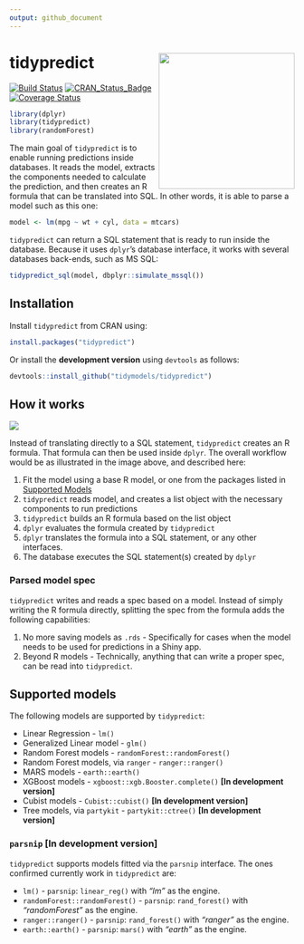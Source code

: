 ```yaml
---
output: github_document
---
```


# tidypredict <img src="man/figures/logo.png" align="right" width = "240px"/>

[![Build Status](https://travis-ci.org/tidymodels/tidypredict.svg?branch=master)](https://travis-ci.org/tidymodels/tidypredict)
[![CRAN_Status_Badge](http://www.r-pkg.org/badges/version/tidypredict)](https://cran.r-project.org/package=tidypredict)
[![Coverage Status](https://img.shields.io/codecov/c/github/tidymodels/tidypredict/master.svg)](https://codecov.io/github/tidymodels/tidypredict?branch=master)

```r
library(dplyr)
library(tidypredict)
library(randomForest)
```


The main goal of `tidypredict` is to enable running predictions inside databases. It reads the model, extracts the components needed to calculate the prediction, and then creates an R formula that can be translated into SQL. In other words, it is able to parse a model such as this one:

```r
model <- lm(mpg ~ wt + cyl, data = mtcars)
```

`tidypredict` can return a SQL statement that is ready to run inside the database.  Because it uses `dplyr`'s database interface, it works with several databases back-ends, such as MS SQL:

```r
tidypredict_sql(model, dbplyr::simulate_mssql())
```


## Installation

Install `tidypredict` from CRAN using:
```r
install.packages("tidypredict")
```

Or install the **development version** using `devtools` as follows:
```r
devtools::install_github("tidymodels/tidypredict")
```

## How it works

<img src="man/figures/howitworks.png">

Instead of translating directly to a SQL statement, `tidypredict` creates an R formula. That formula can then be used inside `dplyr`.  The overall workflow would be as illustrated in the image above, and described here:

1. Fit the model using a base R model, or one from the packages listed in [Supported Models](#supported-models)
1. `tidypredict` reads model, and creates a list object with the necessary components to run predictions
1. `tidypredict` builds an R formula based on the list object
1. `dplyr` evaluates the formula created by `tidypredict`
1. `dplyr` translates the formula into a SQL statement, or any other interfaces.
1. The database executes the SQL statement(s) created by `dplyr`

### Parsed model spec

`tidypredict` writes and reads a spec based on a model.  Instead of simply writing the R formula directly, splitting the spec from the formula adds the following capabilities:

1. No more saving models as `.rds` - Specifically for cases when the model needs to be used for predictions in a Shiny app.
1. Beyond R models - Technically, anything that can write a proper spec, can be read into `tidypredict`.

## Supported models

The following models are supported by `tidypredict`:

- Linear Regression - `lm()`
- Generalized Linear model - `glm()`
- Random Forest models - `randomForest::randomForest()`
- Random Forest models, via `ranger` - `ranger::ranger()`
- MARS models - `earth::earth()`
- XGBoost models - `xgboost::xgb.Booster.complete()` **[In development version]**
- Cubist models - `Cubist::cubist()` **[In development version]**
- Tree models, via `partykit` - `partykit::ctree()` **[In development version]**

### `parsnip` **[In development version]** 

`tidypredict` supports models fitted via the `parsnip` interface. The ones confirmed currently work in `tidypredict` are:

- `lm()` - `parsnip`: `linear_reg()` with *"lm"* as the engine.
- `randomForest::randomForest()` - `parsnip`: `rand_forest()` with *"randomForest"* as the engine.
- `ranger::ranger()` - `parsnip`: `rand_forest()` with *"ranger"* as the engine.
- `earth::earth()`  - `parsnip`: `mars()` with *"earth"* as the engine.

